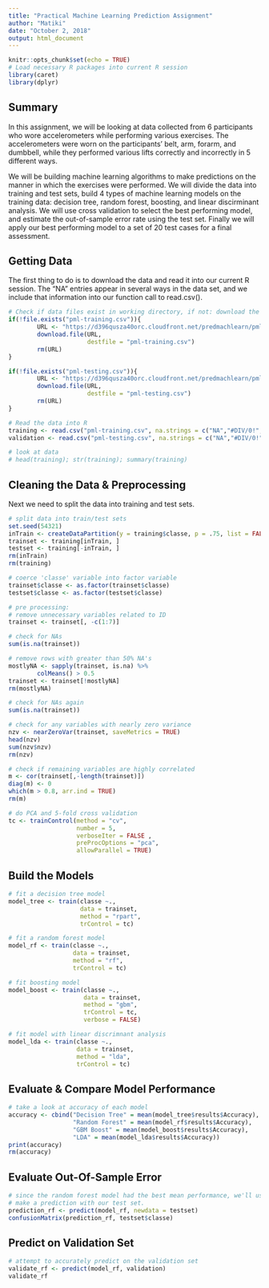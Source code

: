 ```yaml
---
title: "Practical Machine Learning Prediction Assignment"
author: "Matiki"
date: "October 2, 2018"
output: html_document
---
```


```r
knitr::opts_chunk$set(echo = TRUE)
# Load necessary R packages into current R session
library(caret)
library(dplyr)
```

## Summary
In this assignment, we will be looking at data collected from 6 participants who
wore accelerometers while performing various exercises. The accelerometers were
worn on the participants' belt, arm, forarm, and dumbbell, while they performed
various lifts correctly and incorrectly in 5 different ways.

We will be building machine learning algorithms to make predictions on the manner
in which the exercises were performed. We will divide the data into training and
test sets, build 4 types of machine learning models on the training data: 
decision tree, random forest, boosting, and linear discirminant analysis. We will
use cross validation to select the best performing model, and estimate the 
out-of-sample error rate using the test set. Finally we will apply our best 
performing model to a set of 20 test cases for a final assessment. 

## Getting Data
The first thing to do is to download the data and read it into our current R 
session. The "NA" entries appear in several ways in the data set, and we include 
that information into our function call to read.csv().

```r

# Check if data files exist in working directory, if not: download the data
if(!file.exists("pml-training.csv")){
        URL <- "https://d396qusza40orc.cloudfront.net/predmachlearn/pml-training.csv"
        download.file(URL,
                      destfile = "pml-training.csv")
        rm(URL)
}

if(!file.exists("pml-testing.csv")){
        URL <- "https://d396qusza40orc.cloudfront.net/predmachlearn/pml-testing.csv"
        download.file(URL,
                      destfile = "pml-testing.csv")
        rm(URL)
}

# Read the data into R
training <- read.csv("pml-training.csv", na.strings = c("NA","#DIV/0!",""))
validation <- read.csv("pml-testing.csv", na.strings = c("NA","#DIV/0!",""))

# look at data
# head(training); str(training); summary(training)
```

## Cleaning the Data & Preprocessing 
Next we need to split the data into training and test sets.
```r
# split data into train/test sets
set.seed(54321)
inTrain <- createDataPartition(y = training$classe, p = .75, list = FALSE)
trainset <- training[inTrain, ]
testset <- training[-inTrain, ]
rm(inTrain)
rm(training)

# coerce 'classe' variable into factor variable
trainset$classe <- as.factor(trainset$classe)
testset$classe <- as.factor(testset$classe)

# pre processing:
# remove unnecessary variables related to ID
trainset <- trainset[, -c(1:7)]

# check for NAs
sum(is.na(trainset))

# remove rows with greater than 50% NA's
mostlyNA <- sapply(trainset, is.na) %>%
        colMeans() > 0.5
trainset <- trainset[!mostlyNA]
rm(mostlyNA)

# check for NAs again
sum(is.na(trainset))

# check for any variables with nearly zero variance
nzv <- nearZeroVar(trainset, saveMetrics = TRUE)
head(nzv)
sum(nzv$nzv)
rm(nzv)

# check if remaining variables are highly correlated
m <- cor(trainset[,-length(trainset)])
diag(m) <- 0
which(m > 0.8, arr.ind = TRUE)
rm(m)

# do PCA and 5-fold cross validation
tc <- trainControl(method = "cv",
                   number = 5,
                   verboseIter = FALSE , 
                   preProcOptions = "pca",
                   allowParallel = TRUE)
```

## Build the Models

```r
# fit a decision tree model
model_tree <- train(classe ~., 
                    data = trainset, 
                    method = "rpart",
                    trControl = tc)

# fit a random forest model
model_rf <- train(classe ~., 
                  data = trainset, 
                  method = "rf",
                  trControl = tc)

# fit boosting model 
model_boost <- train(classe ~., 
                     data = trainset, 
                     method = "gbm",
                     trControl = tc,
                     verbose = FALSE)

# fit model with linear discrimnant analysis
model_lda <- train(classe ~.,
                   data = trainset,
                   method = "lda",
                   trControl = tc)
```

## Evaluate & Compare Model Performance

```r
# take a look at accuracy of each model
accuracy <- cbind("Decision Tree" = mean(model_tree$results$Accuracy),
                  "Random Forest" = mean(model_rf$results$Accuracy),
                  "GBM Boost" = mean(model_boost$results$Accuracy),
                  "LDA" = mean(model_lda$results$Accuracy))
print(accuracy)
rm(accuracy)
```

## Evaluate Out-Of-Sample Error

```r
# since the random forest model had the best mean performance, we'll use it to 
# make a prediction with our test set.
prediction_rf <- predict(model_rf, newdata = testset)
confusionMatrix(prediction_rf, testset$classe)
```

## Predict on Validation Set

```r
# attempt to accurately predict on the validation set
validate_rf <- predict(model_rf, validation)
validate_rf
```
